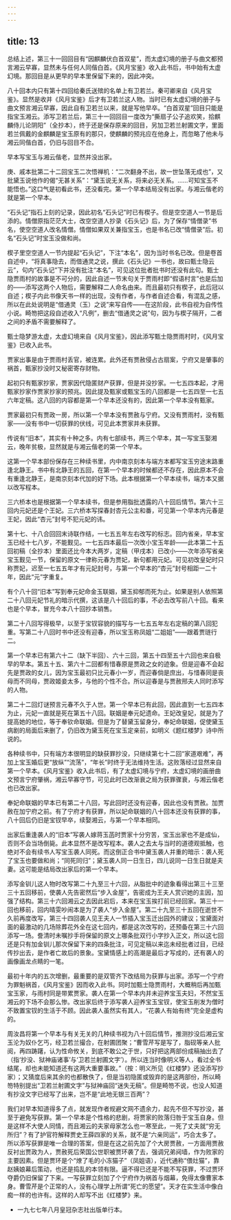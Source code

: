 ```yaml
---
---
---
```

title: 13
---




总结上述，第三十一回回目有“因麒麟伏白首双星”，而太虚幻境的册子与曲文都预言湘云早寡，显然未与任何人同偕白首。《风月宝鉴》收入此书后，书中始有太虚幻境。那回目是从更早的早本里保留下来的，因此冲突。

八十回本内只有第十四回给秦氏送殡的名单上有卫若兰。秦可卿来自《风月宝鉴》。显然是收并《风月宝鉴》后才有卫若兰这人物。当时已有太虚幻境的册子与曲文预言湘云早寡，因此自有卫若兰以来，就是写他早卒。“白首双星”回目只能是指宝玉湘云。添写卫若兰后，第三十一回回目一度改为“撕扇子公子追欢笑，拾麒麟侍儿论阴阳”（全抄本），终于还是保存原来的回目，另加卫若兰射圃文字，里面若兰佩戴的金麒麟是宝玉原有的那只，使麒麟的预兆应在他身上，而忽略了他未与湘云同偕白首，仍旧与回目不合。

早本写宝玉与湘云偕老，显然并没出家。

庚、戚本批第二十二回宝玉二次悟禅机：“二次翻身不出，故一世坠落无成也”，又批黛玉说他作的偈“无甚关系”：“黛玉说无关系，将来必无关系。……可知宝玉不能悟也。”这口气是初看此书，还没看完。第一个早本结局没有出家。与湘云偕老的就是第一个早本。

“石头记”指石上刻的记录，因此初名“石头记”时已有楔子。但是空空道人一节是后添的。情僧原指茫茫大士，改空空道人抄录《石头记》后，为了保存“情僧录”书名，使空空道人改名情僧。情僧如果双关兼指宝玉，也是书名已改“情僧录”后。初名“石头记”时宝玉没做和尚。

楔子里空空道人一节内提起“石头记”，下注“本名”，因为当时书名已改。但是卷首自述中，“将真事隐去，而借通灵之说，撰此《石头记》一书也，故曰甄士隐云云”，句内“石头记”下并没有批注“本名”，可见这位批者批书时还没有此句。甄士隐贾雨村的故事是不可分的，因此自述一节末句关于贾雨村即“假语村言”也是后加的——添写这两个人物后，需要解释二人命名由来。而且最初只有楔子，此后冠以自述；楔子内此书像天书一样的出现，没有作者，与作者自述合看，有混乱之感，所以在此处说明是“借通灵（玉）之说”来写自传——在这阶段，此书自视为自传性小说。畸笏把这段自述收入“凡例”，删去“借通灵之说”句，因为与楔子隔开，二者之间的矛盾不需要解释了。

甄士隐梦游太虚，太虚幻境来自《风月宝鉴》，因此添写甄士隐贾雨村时，《风月宝鉴》已收入此书。

贾家出事是由于贾雨村丢官，被连累。此外还有贾赦侵占古扇案，宁府又是肇事的祸首，甄家抄没时又秘密寄存财物。

起初只有甄家抄家，贾家因代隐匿财产获罪，但是并没抄家。一七五四本起，才用甄家抄家作贾家抄家的预兆。因此提及甄家或甄宝玉的八回都是一七五四至一七五六年定稿。这八回的内容都是第一个早本还没有的，因此第一个早本没有甄家。

贾家最初只有贾政一房，所以第一个早本没有贾赦与宁府。又没有贾雨村，没有甄家——没有书中一切获罪的伏线，可见此本贾家并未获罪。

传说有“旧本”，其实有十种之多。内有七部续书，两三个早本，其一写宝玉娶湘云，晚年贫极，显然就是与湘云偕老的第一个早本。

这第一个早本部份保存在三种续书里，内中南京刻本与端方本都写宝玉穷途末路重逢北静王。书中有北静王的五回，在第一个早本的时候都还不存在，因此原本不会有重逢北静王，是南京刻本代加的好下场。此本根据第一个早本续书，端方本又据以改写程本。

三六桥本也是根据第一个早本续书，但是参用脂批透露的八十回后情节。第六十三回内元妃还是个王妃。三六桥本写探春封杏元公主和番，可见第一个早本内元春是王妃，因此“杏元”封号不犯元妃的讳。

第十七、十八合回回末诗联作结，一七五五年左右改写的标志。回内省亲，早本宝玉已经十七八岁，不能觐见。一七五四本最后一次改小宝玉年龄——此本第二十五回初稿（全抄本）里面还比今本大两岁，定稿（甲戌本）已改小——次年添写省亲宝玉觐见一节，保留的原文一律称元春为贾妃，新句都用元妃。可见初改皇妃时只称贾妃，迟至一七五五年才有元妃封号，与第一个早本的“杏元”封号相距一二十年，因此“元”字重复。

有个八十回“旧本”写到奉元妃命金玉联姻，黛玉抑郁而死为止。如果是别人依照第二十八回元妃节礼的暗示代撰，这该是八十回后的事，不必去改写前八十回。看来也是个早本，冒充今本八十回抄本销售。

第二十八回写得极早，以至于宝钗容貌的描写与一七五五年左右定稿的第八回犯重。写第二十八回时书中还没有迎春，所以宝玉称凤姐“二姐姐”——跟着贾琏行二。

第一个早本已有第六十二（缺下半回）、六十三回，第五十四至五十六回也来自极早的早本。第五十五、第六十二回都有惜春原是贾政之女的迹象。但是迎春不会起先是贾政的女儿，因为宝玉最初只比元春小一岁，而迎春倘是庶出，与惜春同是丧母而不同母，贾政姬妾太多，与他的个性不合。所以迎春是与贾赦邢夫人同时添写的人物。

第二十二回灯谜预言元春不久于人世。第一个早本已有此回，因此直到一七五四本为止，元妃一直就是死在第五十八回。联姻是奉元妃遗命。王妃改皇妃，就是为了提高她的地位，等于奉钦命联姻。但是为了替黛玉留身分，奉妃命联姻，促使黛玉病剧的局面后来删了，仍旧改为黛玉死在宝玉定亲前，如明义《题红楼梦》诗中所说的。

各种续书中，只有端方本很明显的缺获罪抄没，只继续第七十二回“家道艰难”，再加上宝玉婚后更“放纵”“流荡”，“年长”时终于无法维持生活。这败落经过显然来自第一个早本。《风月宝鉴》收入此书后，有了太虚幻境与宁府，太虚幻境的画册曲文预言宁府肇祸，湘云早寡守节，可见此时已改渐衰之局为获罪骤衰，与湘云偕老也已改出家。

奉妃命联姻的早本已有第二十八回，写此回时还没有迎春，因此也没有贾赦。加贾赦在加宁府之前。有了宁府才有获罪，所以妃命联姻的八十回本还没有获罪的事，八十回后仍旧是宝钗早卒，续娶湘云，与第一个早本相同。

出家后重逢袭人的“旧本”写袭人嫁蒋玉菡时贾家十分穷苦，宝玉出家也不是成仙，否则不会当场倒毙。此本显然不是改写程本。袭人之去太与当时的道德观抵触，也绝对不会有续书人写宝玉袭人同死。而这倒正合书中黛玉袭人并重的暗示：袭人死了宝玉也要做和尚；“同死同归”；黛玉袭人同一日生日，四儿说同一日生日就是夫妻。这可能是结局改出家后的第一个早本。

添写金钏儿这人物时改写第二十九至三十六回，从脂批中的迹象看得出第三十三至三十五回移前，使袭人先告密然后“步入金屋”，告密成为王夫人赏识她的主因，加强了结构。第三十六回湘云之去因此宕后，本来在宝玉挨打前已经回家。第三十一回也移前，回内晴雯吵闹本是为了袭人“步入金屋”。第二十九至三十五回在逝世不久前再度改写，第三十四回袭人见王夫人一节插入宝玉迁出园外的建议；宝黛面对面的最激动的几场除葬花外全在这七回内，都是这次改写的，还预备在第三十六回添写一场。誊清时未嘱抄手将保留的原文上哪条批双行小字抄入正文，所以这七回还是只有加金钏儿那次保留下来的四条批注，可见定稿以来迄未经批者过目，已经传抄出去，是作者亡故后的景象。宝黛情感上的高潮是最后才写成的，还有袭人的画像画龙点睛的一笔。

最初十年内的五次增删，最重要的是双管齐下改结局为获罪与出家。添写一个宁府为罪魁祸首，《风月宝鉴》因而收入此书。同时加甄士隐贾雨村，大概稍后再加甄宝玉家，与雨村同是带累贾家。袭人在第一个早本内并未迎养宝玉夫妇，不然宝玉湘云的下场不会那么惨。改出家后终于添写袭人迎养宝玉宝钗，使宝玉削发为僧时不致置宝钗的生活于不顾。因此袭人虽然实有其人，“花袭人有始有终”完全是虚构的。

周汝昌将第一个早本与有关无关的几种续书视为八十回后情节，推测抄没后湘云宝玉沦为奴仆乞丐，经卫若兰撮合，在射圃团聚；“曹雪芹写是写了，脂砚等亲人批阅，再四踌躇，认为性命攸关，到底不敢公之于世，只好把这两部份成稿抽出去了（指‘抄没、狱神庙诸事’与‘卫若兰射圃文字’）。所以连当时像明义等人，看过全书结尾，却也未能知道还有这两大重要事故。”（按：明义所见《红楼梦》还没添写抄家）；又猜度后来其余的也都散佚了，但是当初隐匿或毁弃的是这两部份，所以畸笏特别提出“卫若兰射圃文字”与狱神庙回“迷失无稿”。但是畸笏不说，也没人知道有抄没文字已经写了出来，岂不是“此地无银三百两”？

我们对早本知道得多了点，就发现作者规避文网不遗余力，起先不但不写抄没，甚至于避免写获罪。第一个早本是个性格的悲剧，将贾家的败落归咎于宝玉自身。但是这样不大使人同情，而且湘云的夫家母家怎么也一寒至此，一死了丈夫就“穷无所归”？有了护官符解释贾史王薛四家的关系，就不是“六亲同运”，巧合太多了。所以添写获罪是唯一合理的答案，但是在这之前先加了个大房贾赦，一方面用贾赦反衬出贾政为人，贾赦死后荣国公世职被贾环袭了去，强调兄弟阋墙，作为败家的主要因素。但是贾环是个“燎了毛的小冻猫子”（凤姐语），近代通称“偎灶猫”，靠赵姨娘幕后策动，也还是捣乱的本领有限。逼不得已还是不能不写获罪，不过贾环夺爵仍旧保留了下来。一写获罪立刻加了个宁府作为祸首与烟幕，免得太像曹家本身。曹雪芹是个正常的人，没有心理学上所谓“死亡的愿望”。天才在实生活中像白痴一样的也许有。这样的人却写不出《红楼梦》来。

* 一九七七年八月皇冠杂志社出版单行本。